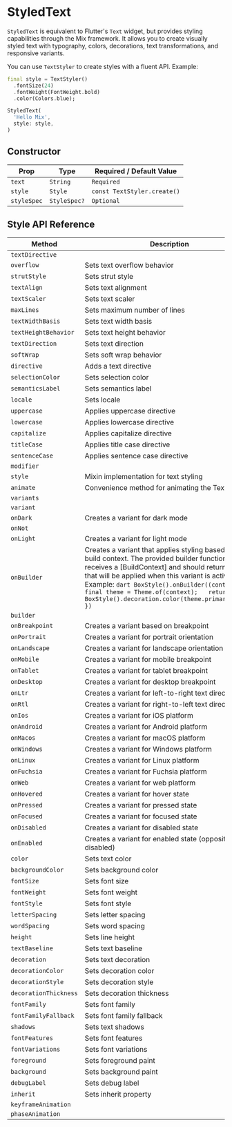 # StyledText

`StyledText` is equivalent to Flutter's `Text` widget, but provides styling capabilities through the Mix framework. It allows you to create visually styled text with typography, colors, decorations, text transformations, and responsive variants.

You can use `TextStyler` to create styles with a fluent API. Example:

```dart
final style = TextStyler()
  .fontSize(24)
  .fontWeight(FontWeight.bold)
  .color(Colors.blue);

StyledText(
  'Hello Mix',
  style: style,
)
```

## Constructor

| Prop  | Type         | Required / Default Value                |
|-------|--------------|------------------------------------------|
| `text` | `String` | `Required` |
| `style` | `Style` | `const TextStyler.create()` |
| `styleSpec` | `StyleSpec?` | `Optional` |

## Style API Reference

| Method | Description |
|--------|-------------|
| `textDirective` |  |
| `overflow` | Sets text overflow behavior |
| `strutStyle` | Sets strut style |
| `textAlign` | Sets text alignment |
| `textScaler` | Sets text scaler |
| `maxLines` | Sets maximum number of lines |
| `textWidthBasis` | Sets text width basis |
| `textHeightBehavior` | Sets text height behavior |
| `textDirection` | Sets text direction |
| `softWrap` | Sets soft wrap behavior |
| `directive` | Adds a text directive |
| `selectionColor` | Sets selection color |
| `semanticsLabel` | Sets semantics label |
| `locale` | Sets locale |
| `uppercase` | Applies uppercase directive |
| `lowercase` | Applies lowercase directive |
| `capitalize` | Applies capitalize directive |
| `titleCase` | Applies title case directive |
| `sentenceCase` | Applies sentence case directive |
| `modifier` |  |
| `style` | Mixin implementation for text styling |
| `animate` | Convenience method for animating the TextSpec |
| `variants` |  |
| `variant` |  |
| `onDark` | Creates a variant for dark mode |
| `onNot` |  |
| `onLight` | Creates a variant for light mode |
| `onBuilder` | Creates a variant that applies styling based on the build context. The provided builder function receives a [BuildContext] and should return a style that will be applied when this variant is active. Example: ```dart BoxStyle().onBuilder((context) {   final theme = Theme.of(context);   return BoxStyle().decoration.color(theme.primaryColor); }) ``` |
| `builder` |  |
| `onBreakpoint` | Creates a variant based on breakpoint |
| `onPortrait` | Creates a variant for portrait orientation |
| `onLandscape` | Creates a variant for landscape orientation |
| `onMobile` | Creates a variant for mobile breakpoint |
| `onTablet` | Creates a variant for tablet breakpoint |
| `onDesktop` | Creates a variant for desktop breakpoint |
| `onLtr` | Creates a variant for left-to-right text direction |
| `onRtl` | Creates a variant for right-to-left text direction |
| `onIos` | Creates a variant for iOS platform |
| `onAndroid` | Creates a variant for Android platform |
| `onMacos` | Creates a variant for macOS platform |
| `onWindows` | Creates a variant for Windows platform |
| `onLinux` | Creates a variant for Linux platform |
| `onFuchsia` | Creates a variant for Fuchsia platform |
| `onWeb` | Creates a variant for web platform |
| `onHovered` | Creates a variant for hover state |
| `onPressed` | Creates a variant for pressed state |
| `onFocused` | Creates a variant for focused state |
| `onDisabled` | Creates a variant for disabled state |
| `onEnabled` | Creates a variant for enabled state (opposite of disabled) |
| `color` | Sets text color |
| `backgroundColor` | Sets background color |
| `fontSize` | Sets font size |
| `fontWeight` | Sets font weight |
| `fontStyle` | Sets font style |
| `letterSpacing` | Sets letter spacing |
| `wordSpacing` | Sets word spacing |
| `height` | Sets line height |
| `textBaseline` | Sets text baseline |
| `decoration` | Sets text decoration |
| `decorationColor` | Sets decoration color |
| `decorationStyle` | Sets decoration style |
| `decorationThickness` | Sets decoration thickness |
| `fontFamily` | Sets font family |
| `fontFamilyFallback` | Sets font family fallback |
| `shadows` | Sets text shadows |
| `fontFeatures` | Sets font features |
| `fontVariations` | Sets font variations |
| `foreground` | Sets foreground paint |
| `background` | Sets background paint |
| `debugLabel` | Sets debug label |
| `inherit` | Sets inherit property |
| `keyframeAnimation` |  |
| `phaseAnimation` |  |
